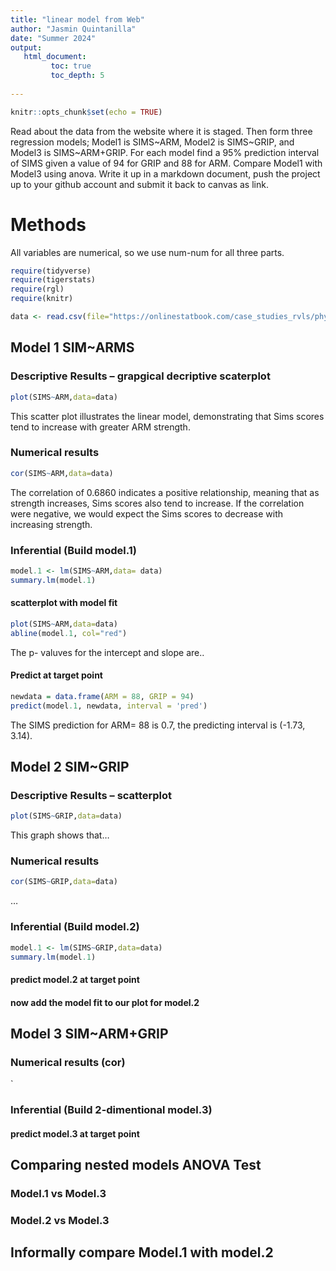 ```yaml
---
title: "linear model from Web"
author: "Jasmin Quintanilla"
date: "Summer 2024"
output:
   html_document:
         toc: true
         toc_depth: 5
        
---
```


```r
knitr::opts_chunk$set(echo = TRUE)
```

Read about the data from the website where it is staged.  Then form three regression models; Model1 is SIMS~ARM, Model2 is SIMS~GRIP, and Model3 is SIMS~ARM+GRIP. For each model find a 95% prediction interval of SIMS given a value of 94  for GRIP and 88 for ARM. Compare Model1 with Model3 using anova. Write it up in a markdown document, push the project up to your github account and submit it back to canvas as link. 

 

# Methods
All variables are numerical, so we use num-num for all three parts.


```r
require(tidyverse)
require(tigerstats)
require(rgl)
require(knitr)

```

```r
data <- read.csv(file="https://onlinestatbook.com/case_studies_rvls/physical_strength/data.txt",sep="",header=TRUE)  

```

## Model 1 SIM~ARMS

### Descriptive Results -- grapgical decriptive scaterplot 

```r
plot(SIMS~ARM,data=data)
```

This scatter plot illustrates the linear model, demonstrating that Sims scores tend to increase with greater ARM strength.

### Numerical results

```r
cor(SIMS~ARM,data=data)
```

The correlation of 0.6860 indicates a positive relationship, meaning that as strength increases, Sims scores also tend to increase. If the correlation were negative, we would expect the Sims scores to decrease with increasing strength. 

### Inferential  (Build model.1)

```r
model.1 <- lm(SIMS~ARM,data= data)
summary.lm(model.1)
```
#### scatterplot with model fit


```r
plot(SIMS~ARM,data=data)
abline(model.1, col="red")

```

The p- valuves for the intercept and slope are..


#### Predict at target point

```r
newdata = data.frame(ARM = 88, GRIP = 94)
predict(model.1, newdata, interval = 'pred')
```

The SIMS prediction for ARM= 88 is 0.7, the predicting interval is (-1.73, 3.14).


## Model 2 SIM~GRIP

### Descriptive Results -- scatterplot 

```r
plot(SIMS~GRIP,data=data)
```
This graph shows that...


### Numerical results 

```r
cor(SIMS~GRIP,data=data)
```

...

### Inferential  (Build model.2)

```r
model.1 <- lm(SIMS~GRIP,data=data)
summary.lm(model.1)
```



#### predict model.2 at target point

#### now add the model fit to our plot for model.2
  


## Model 3 SIM~ARM+GRIP

### Numerical results (cor)

`
  
### Inferential  (Build 2-dimentional model.3)

#### predict model.3 at target point
  

## Comparing nested models ANOVA Test

### Model.1 vs Model.3
### Model.2 vs Model.3

## Informally compare Model.1 with model.2

